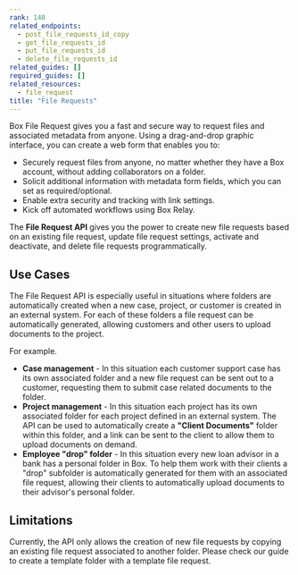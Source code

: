 ```yaml
---
rank: 140
related_endpoints:
  - post_file_requests_id_copy
  - get_file_requests_id
  - put_file_requests_id
  - delete_file_requests_id
related_guides: []
required_guides: []
related_resources:
  - file_request
title: "File Requests"
---
```

Box File Request gives you a fast and secure way to request files and
associated metadata from anyone.  Using a drag-and-drop graphic
interface, you can create a web form that enables you to:

* Securely request files from anyone, no matter whether they have a Box account, without adding collaborators on a folder.
* Solicit additional information with metadata form fields, which you can set as required/optional.
* Enable extra security and tracking with link settings.
* Kick off automated workflows using Box Relay.

The **File Request API** gives you the power to create new file requests
based on an existing file request, update file request settings, activate
and deactivate, and delete file requests programmatically.

## Use Cases

The File Request API is especially useful in situations where folders are
automatically created when a new case, project, or customer is created in an
external system. For each of these folders a file request can be automatically
generated, allowing customers and other users to upload documents to the
project.

For example.

* **Case management** - In this situation each customer support case has its own associated folder and a new file request can be sent out to a customer, requesting them to submit case related documents to the folder.
* **Project management** - In this situation each project has its own associated folder for each project defined in an external system. The API can be used to automatically create a **"Client Documents"** folder within this folder, and a link can be sent to the client to allow them to upload documents on demand.
* **Employee "drop" folder** - In this situation every new loan advisor in a bank has a personal folder in Box. To help them work with their clients a "drop" subfolder is automatically generated for them with an associated file request, allowing their clients to automatically upload documents to their advisor's personal folder.

## Limitations

Currently, the API only allows the creation of new file requests by copying
an existing file request associated to another folder. Please check our guide
to create a template folder with a template file request.
